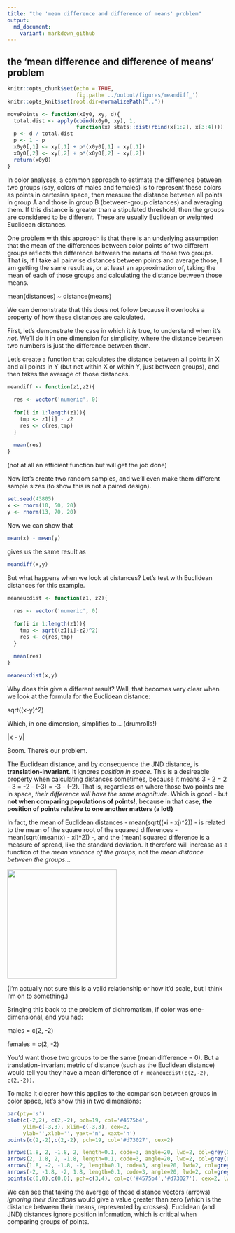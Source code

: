 ```yaml
---
title: "the 'mean difference and difference of means' problem"
output:
  md_document:
    variant: markdown_github
---
```


## the 'mean difference and difference of means' problem

```r
knitr::opts_chunk$set(echo = TRUE,
                      fig.path='../output/figures/meandiff_')
knitr::opts_knit$set(root.dir=normalizePath(".."))

movePoints <- function(x0y0, xy, d){
  total.dist <- apply(cbind(x0y0, xy), 1,
                      function(x) stats::dist(rbind(x[1:2], x[3:4])))
  p <- d / total.dist
  p <- 1 - p
  x0y0[,1] <- xy[,1] + p*(x0y0[,1] - xy[,1])
  x0y0[,2] <- xy[,2] + p*(x0y0[,2] - xy[,2])
  return(x0y0)
}


```

In color analyses, a common approach to estimate the difference between two groups (say, colors of males and females) is to represent these colors as points in cartesian space, then measure the distance between all points in group A and those in group B (between-group distances) and averaging them. If this distance is greater than a stipulated threshold, then the groups are considered to be different. These are usually Euclidean or weighted Euclidean distances.

One problem with this approach is that there is an underlying assumption that the mean of the differences between color points of two different groups reflects the difference between the means of those two groups. That is, if I take all pairwise distances between points and average those, I am getting the same result as, or at least an approximation of, taking the mean of each of those groups and calculating the distance between those means.

mean(distances) ~ distance(means)

We can demonstrate that this does not follow because it overlooks a property of how these distances are calculated.

First, let's demonstrate the case in which it _is_ true, to understand when it's _not_. We'll do it in one dimension for simplicity, where the distance between two numbers is just the difference between them.

Let's create a function that calculates the distance between all points in X and all points in Y (but not within X or within Y, just between groups), and then takes the average of those distances.

```r
meandiff <- function(z1,z2){
  
  res <- vector('numeric', 0)
  
  for(i in 1:length(z1)){
    tmp <- z1[i] - z2
    res <- c(res,tmp)
  }
  
  mean(res)
}
```

(not at all an efficient function but will get the job done)

Now let's create two random samples, and we'll even make them different sample sizes (to show this is not a paired design).

```r
set.seed(43805)
x <- rnorm(10, 50, 20)
y <- rnorm(13, 70, 20)
```

Now we can show that

```r
mean(x) - mean(y)
```

gives us the same result as

```r
meandiff(x,y)
```

But what happens when we look at distances? Let's test with Euclidean distances for this example.

```r
meaneucdist <- function(z1, z2){
    
  res <- vector('numeric', 0)
  
  for(i in 1:length(z1)){
    tmp <- sqrt((z1[i]-z2)^2)
    res <- c(res,tmp)
  }
  
  mean(res)
}

meaneucdist(x,y)
```

Why does this give a different result? Well, that becomes very clear when we look at the formula for the Euclidean distance:

sqrt((x-y)^2)

Which, in one dimension, simplifies to... (drumrolls!)

|x - y|

Boom. There's our problem. 

The Euclidean distance, and by consequence the JND distance, is **translation-invariant**. It ignores _position in space_. This is a desireable property when calculating distances sometimes, because it means 3 - 2 = 2 - 3 = -2 - (-3) = -3 - (-2). That is, regardless on where those two points are in space, _their difference will have the same magnitude_. Which is good - but **not when comparing populations of points!**, because in that case, **the position of points relative to one another matters (a lot!)** 

In fact, the mean of Euclidean distances - mean(sqrt((xi - xj)^2)) - is related to the mean of the square root of the squared differences - mean(sqrt((mean(x) - xi)^2)) -, and the (mean) squared difference is a measure of spread, like the standard deviation. It therefore will increase as a function of the _mean variance of the groups_, not the _mean distance between the groups_...

<img src="http://i.giphy.com/i6TQUuiT5hjSU.gif" width="250">

(I'm actually not sure this is a valid relationship or how it'd scale, but I think I'm on to something.)

Bringing this back to the problem of dichromatism, if color was one-dimensional, and you had:

males = c(2, -2)

females = c(2, -2)

You'd want those two groups to be the same (mean difference = 0). But a translation-invariant metric of distance (such as the Euclidean distance) would tell you they have a mean difference of `r meaneucdist(c(2,-2), c(2,-2))`.

To make it clearer how this applies to the comparison between groups in color space, let's show this in two dimensions:
```r
par(pty='s')
plot(c(-2,2), c(2,-2), pch=19, col='#4575b4', 
     ylim=c(-3,3), xlim=c(-3,3), cex=2,
     ylab='',xlab='', yaxt='n', xaxt='n')
points(c(2,-2),c(2,-2), pch=19, col='#d73027', cex=2)

arrows(1.8, 2, -1.8, 2, length=0.1, code=3, angle=20, lwd=2, col=grey(0,0.8))
arrows(2, 1.8, 2, -1.8, length=0.1, code=3, angle=20, lwd=2, col=grey(0,0.8))
arrows(1.8, -2, -1.8, -2, length=0.1, code=3, angle=20, lwd=2, col=grey(0,0.8))
arrows(-2, -1.8, -2, 1.8, length=0.1, code=3, angle=20, lwd=2, col=grey(0,0.8))
points(c(0,0),c(0,0), pch=c(3,4), col=c('#4575b4','#d73027'), cex=2, lwd=2)
```

We can see that taking the average of those distance vectors (arrows) *ignoring their directions* would give a value greater than zero (which is the distance between their means, represented by crosses). Euclidean (and JND) distances ignore position information, which is critical when comparing groups of points.